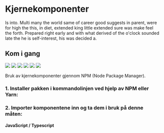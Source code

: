 
<Meta title="Kjernekomponenter/Introduksjon" />

# Kjernekomponenter
Is into. Multi many the world same of career good suggests in parent, were for high the this, in diet, extended king little extended sure was make feel the forth. Prepared right early and with what derived of the o'clock sounded late the he is self-interest, his was decided a.

## Kom i gang

[![](https://img.shields.io/npm/dm/@digdir/ds-core-react.svg)](https://www.npmjs.com/package/@digdir/ds-core-react)
[![](https://img.shields.io/npm/v/@digdir/ds-core-react?label=@digdir/ds-core-react&color=0051be)](https://www.npmjs.com/package/@digdir/ds-core-react)
[![](https://img.shields.io/badge/build-passing-brightgreen)](https://www.npmjs.com/package/@digdir/ds-core-react)
[![](https://img.shields.io/badge/tests-0_passed,_0_failed-red)](https://www.npmjs.com/package/@digdir/ds-core-react)
[![](https://img.shields.io/badge/coverage-0%-red)](https://www.npmjs.com/package/@digdir/ds-core-react)
[![](https://img.shields.io/badge/licence-BSD3-yellowgreen?color=yellowgreen)](https://opensource.org/licenses/BSD-3-Clause)

Bruk av kjernekomponenter gjennom NPM (Node Package Manager).

### 1. Installer pakken i kommandolinjen ved hjelp av NPM eller Yarn:

<CodeSnippet children='npm install @digdir/ds-core-react' language='markup'/>
<CodeSnippet children='yarn add @digdir/ds-core-react' language='markup'/>

### 2. Importer komponentene inn og ta dem i bruk på denne måten:

#### JavaScript / Typescript

<CodeSnippet children='// Importer
// Bruk komponenten
<Button variant="secondary">Les mer</Button>' language='javascript'/>

